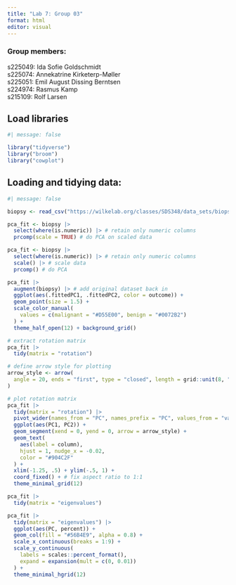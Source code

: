 ```yaml
---
title: "Lab 7: Group 03"
format: html
editor: visual
---
```


### Group members:

s225049: Ida Sofie Goldschmidt\
s225074: Annekatrine Kirketerp-Møller\
s225051: Emil August Dissing Berntsen\
s224974: Rasmus Kamp\
s215109: Rolf Larsen

## Load libraries

```r
#| message: false

library("tidyverse")
library("broom")
library("cowplot")

```

## Loading and tidying data:

```r
#| message: false

biopsy <- read_csv("https://wilkelab.org/classes/SDS348/data_sets/biopsy.csv")
```

```r
pca_fit <- biopsy |> 
  select(where(is.numeric)) |> # retain only numeric columns
  prcomp(scale = TRUE) # do PCA on scaled data
```

```r
pca_fit <- biopsy |> 
  select(where(is.numeric)) |> # retain only numeric columns
  scale() |> # scale data
  prcomp() # do PCA
```

```r
pca_fit |>
  augment(biopsy) |> # add original dataset back in
  ggplot(aes(.fittedPC1, .fittedPC2, color = outcome)) + 
  geom_point(size = 1.5) +
  scale_color_manual(
    values = c(malignant = "#D55E00", benign = "#0072B2")
  ) +
  theme_half_open(12) + background_grid()
```

```r
# extract rotation matrix
pca_fit |>
  tidy(matrix = "rotation")
```

```r
# define arrow style for plotting
arrow_style <- arrow(
  angle = 20, ends = "first", type = "closed", length = grid::unit(8, "pt")
)

# plot rotation matrix
pca_fit |>
  tidy(matrix = "rotation") |>
  pivot_wider(names_from = "PC", names_prefix = "PC", values_from = "value") |>
  ggplot(aes(PC1, PC2)) +
  geom_segment(xend = 0, yend = 0, arrow = arrow_style) +
  geom_text(
    aes(label = column),
    hjust = 1, nudge_x = -0.02, 
    color = "#904C2F"
  ) +
  xlim(-1.25, .5) + ylim(-.5, 1) +
  coord_fixed() + # fix aspect ratio to 1:1
  theme_minimal_grid(12)
```

```r
pca_fit |>
  tidy(matrix = "eigenvalues")
```

```r
pca_fit |>
  tidy(matrix = "eigenvalues") |>
  ggplot(aes(PC, percent)) +
  geom_col(fill = "#56B4E9", alpha = 0.8) +
  scale_x_continuous(breaks = 1:9) +
  scale_y_continuous(
    labels = scales::percent_format(),
    expand = expansion(mult = c(0, 0.01))
  ) +
  theme_minimal_hgrid(12)
```
